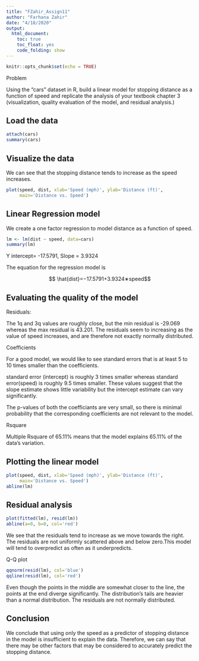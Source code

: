 ---
title: "FZahir_Assign11"
author: "Farhana Zahir"
date: "4/18/2020"
output:
  html_document:
    toc: true
    toc_float: yes
    code_folding: show
---

```{r setup, include=FALSE}
knitr::opts_chunk$set(echo = TRUE)
```

Problem 

Using the “cars” dataset in R, build a linear model for stopping distance as a function of speed and
replicate the analysis of your textbook chapter 3 (visualization, quality evaluation of the model, and
residual analysis.)

## Load the data

```{r}
attach(cars)
summary(cars)
```

## Visualize the data

We can see that the stopping distance tends to increase as the speed increases.

```{r}
plot(speed, dist, xlab='Speed (mph)', ylab='Distance (ft)', 
     main='Distance vs. Speed')
```

## Linear Regression model

We create a one factor regression to model distance as a function of speed.

```{r}
lm <- lm(dist ~ speed, data=cars)
summary(lm)
```

Y intercept= -17.5791, Slope = 3.9324

The equation for the regression model is

$$ \hat{dist}=−17.5791+3.9324∗speed$$

## Evaluating the quality of the model

Residuals:

The 1q and 3q values are roughly close, but the min residual is -29.069 whereas the max residual is 43.201. The residuals seem to increasing as the value of speed increases, and are therefore not exactly normally distributed.

Coefficients

For a good model, we would like to see standard errors that is at least 5 to 10 times smaller than the coefficients.

standard error (intercept) is roughly 3 times smaller whereas standard error(speed) is roughly 9.5 times smaller. These values suggest that the slope estimate shows little variability but the intercept estimate can vary significantly.

The p-values of both the coefficiants are very small, so there is minimal probability that the corresponding coefficients are not relevant to the model.

Rsquare

Multiple Rsquare of 65.11% means that the model explains 65.11% of the data's variation.

## Plotting the linear model

```{r}
plot(speed, dist, xlab='Speed (mph)', ylab='Distance (ft)', 
     main='Distance vs. Speed')
abline(lm)
```

## Residual analysis

```{r}
plot(fitted(lm), resid(lm))
abline(a=0, b=0, col='red')
```

We see that the residuals tend to increase as we move towards the right. The residuals are not uniformly scattered above and below zero.This model will tend to overpredict as often as it underpredicts.

Q-Q plot

```{r}
qqnorm(resid(lm), col='blue')
qqline(resid(lm), col='red')
```

Even though the points in the middle are somewhat closer to the line, the points at the end diverge significantly. The distribution's tails are heavier than a normal distribution. The residuals are not normally distributed.

## Conclusion

We conclude that using only the speed as a predictor of stopping distance in the model is insufficient to explain the data. Therefore, we can say that there may be other factors that may be considered to accurately predict the stopping distance.




